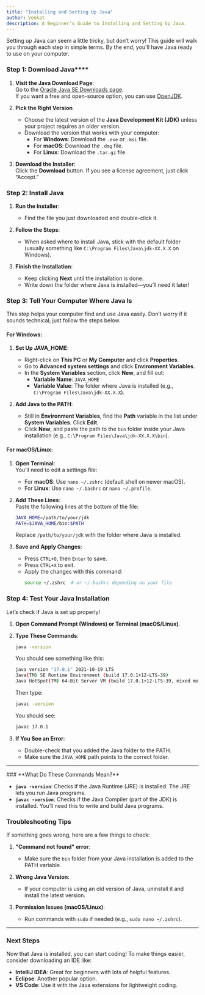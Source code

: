 ```yaml
---
title: "Installing and Setting Up Java"
author: Venkat
description: A Beginner's Guide to Installing and Setting Up Java.
---
```


Setting up Java can seem a little tricky, but don’t worry! This guide will walk you through each step in simple terms. By the end, you'll have Java ready to use on your computer.

### Step 1: Download Java\*\*\*\*

1. **Visit the Java Download Page**:  
   Go to the [Oracle Java SE Downloads page](https://www.oracle.com/java/technologies/javase-downloads.html).  
   If you want a free and open-source option, you can use [OpenJDK](https://openjdk.org).

2. **Pick the Right Version**

    - Choose the latest version of the **Java Development Kit (JDK)** unless your project requires an older version.
    - Download the version that works with your computer:
        - For **Windows**: Download the `.exe` or `.msi` file.
        - For **macOS**: Download the `.dmg` file.
        - For **Linux**: Download the `.tar.gz` file.

3. **Download the Installer**:  
   Click the **Download** button. If you see a license agreement, just click “Accept.”

### Step 2: Install Java

1. **Run the Installer**:

    - Find the file you just downloaded and double-click it.

2. **Follow the Steps**:

    - When asked where to install Java, stick with the default folder (usually something like `C:\Program Files\Java\jdk-XX.X.X` on Windows).

3. **Finish the Installation**:
    - Keep clicking **Next** until the installation is done.
    - Write down the folder where Java is installed—you’ll need it later!

### **Step 3: Tell Your Computer Where Java Is**

This step helps your computer find and use Java easily. Don’t worry if it sounds technical; just follow the steps below.

#### **For Windows**:

1. **Set Up JAVA_HOME**:

    - Right-click on **This PC** or **My Computer** and click **Properties**.
    - Go to **Advanced system settings** and click **Environment Variables**.
    - In the **System Variables** section, click **New**, and fill out:
        - **Variable Name**: `JAVA_HOME`
        - **Variable Value**: The folder where Java is installed (e.g., `C:\Program Files\Java\jdk-XX.X.X`).

2. **Add Java to the PATH**:
    - Still in **Environment Variables**, find the **Path** variable in the list under **System Variables**. Click **Edit**.
    - Click **New**, and paste the path to the `bin` folder inside your Java installation (e.g., `C:\Program Files\Java\jdk-XX.X.X\bin`).

#### **For macOS/Linux**:

1. **Open Terminal**:  
   You’ll need to edit a settings file:

    - For **macOS**: Use `nano ~/.zshrc` (default shell on newer macOS).
    - For **Linux**: Use `nano ~/.bashrc` or `nano ~/.profile`.

2. **Add These Lines**:  
   Paste the following lines at the bottom of the file:

    ```bash
    JAVA_HOME=/path/to/your/jdk
    PATH=$JAVA_HOME/bin:$PATH
    ```

    Replace `/path/to/your/jdk` with the folder where Java is installed.

3. **Save and Apply Changes**:
    - Press `CTRL+O`, then `Enter` to save.
    - Press `CTRL+X` to exit.
    - Apply the changes with this command:
        ```bash
        source ~/.zshrc  # or ~/.bashrc depending on your file
        ```

### **Step 4: Test Your Java Installation**

Let’s check if Java is set up properly!

1. **Open Command Prompt (Windows) or Terminal (macOS/Linux)**.

2. **Type These Commands**:

    ```bash
    java -version
    ```

    You should see something like this:

    ```bash
    java version "17.0.1" 2021-10-19 LTS
    Java(TM) SE Runtime Environment (build 17.0.1+12-LTS-39)
    Java HotSpot(TM) 64-Bit Server VM (build 17.0.1+12-LTS-39, mixed mode, sharing)
    ```

    Then type:

    ```bash
    javac -version
    ```

    You should see:

    ```bash
    javac 17.0.1
    ```

3. **If You See an Error**:
    - Double-check that you added the Java folder to the PATH.
    - Make sure the `JAVA_HOME` path points to the correct folder.

---

<Info type="tip">
### **What Do These Commands Mean?**

-   **`java -version`**: Checks if the Java Runtime (JRE) is installed. The JRE lets you run Java programs.
-   **`javac -version`**: Checks if the Java Compiler (part of the JDK) is installed. You’ll need this to write and build Java programs.

</Info>

### **Troubleshooting Tips**

If something goes wrong, here are a few things to check:

1. **"Command not found" error**:

    - Make sure the `bin` folder from your Java installation is added to the PATH variable.

2. **Wrong Java Version**:

    - If your computer is using an old version of Java, uninstall it and install the latest version.

3. **Permission Issues (macOS/Linux)**:
    - Run commands with `sudo` if needed (e.g., `sudo nano ~/.zshrc`).

---

### **Next Steps**

Now that Java is installed, you can start coding! To make things easier, consider downloading an IDE like:

-   **IntelliJ IDEA**: Great for beginners with lots of helpful features.
-   **Eclipse**: Another popular option.
-   **VS Code**: Use it with the Java extensions for lightweight coding.
